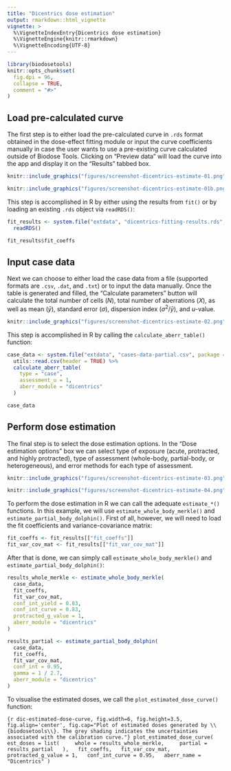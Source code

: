 ```yaml
---
title: "Dicentrics dose estimation"
output: rmarkdown::html_vignette
vignette: >
  %\VignetteIndexEntry{Dicentrics dose estimation}
  %\VignetteEngine{knitr::rmarkdown}
  %\VignetteEncoding{UTF-8}
---
```


```r
library(biodosetools)
knitr::opts_chunk$set(
  fig.dpi = 96,
  collapse = TRUE,
  comment = "#>"
)
```

## Load pre-calculated curve

The first step is to either load the pre-calculated curve in `.rds` format obtained in the dose-effect fitting module or input the curve coefficients manually in case the user wants to use a pre-existing curve calculated outside of Biodose Tools. Clicking on "Preview data" will load the curve into the app and display it on the "Results" tabbed box.

```r
knitr::include_graphics("figures/screenshot-dicentrics-estimate-01.png")
```

```r
knitr::include_graphics("figures/screenshot-dicentrics-estimate-01b.png")
```

This step is accomplished in R by either using the results from `fit()` or by loading an existing `.rds` object via `readRDS()`:

```r
fit_results <- system.file("extdata", "dicentrics-fitting-results.rds", package = "biodosetools") %>%
  readRDS()
```

```r
fit_results$fit_coeffs
```

## Input case data

Next we can choose to either load the case data from a file (supported formats are `.csv`, `.dat`, and `.txt`) or to input the data manually. Once the table is generated and filled, the "Calculate parameters" button will calculate the total number of cells ($N$), total number of aberrations ($X$), as well as mean ($\bar{y}$), standard error ($\sigma$), dispersion index ($\sigma^{2}/\bar{y}$), and $u$-value.

```r
knitr::include_graphics("figures/screenshot-dicentrics-estimate-02.png")
```

This step is accomplished in R by calling the `calculate_aberr_table()` function:

```r
case_data <- system.file("extdata", "cases-data-partial.csv", package = "biodosetools") %>%
  utils::read.csv(header = TRUE) %>%
  calculate_aberr_table(
    type = "case",
    assessment_u = 1,
    aberr_module = "dicentrics"
  )
```

```r
case_data
```

## Perform dose estimation

The final step is to select the dose estimation options. In the "Dose estimation options" box we can select type of exposure (acute, protracted, and highly protracted), type of assessment (whole-body, partial-body, or heterogeneous), and error methods for each type of assessment.

```r
knitr::include_graphics("figures/screenshot-dicentrics-estimate-03.png")
```

```r
knitr::include_graphics("figures/screenshot-dicentrics-estimate-04.png")
```

To perform the dose estimation in R we can call the adequate `estimate_*()` functions. In this example, we will use `estimate_whole_body_merkle()` and `estimate_partial_body_dolphin()`. First of all, however, we will need to load the fit coefficients and variance-covariance matrix:

```r
fit_coeffs <- fit_results[["fit_coeffs"]]
fit_var_cov_mat <- fit_results[["fit_var_cov_mat"]]
```

After that is done, we can simply call `estimate_whole_body_merkle()` and `estimate_partial_body_dolphin()`:

```r
results_whole_merkle <- estimate_whole_body_merkle(
  case_data,
  fit_coeffs,
  fit_var_cov_mat,
  conf_int_yield = 0.83,
  conf_int_curve = 0.83,
  protracted_g_value = 1,
  aberr_module = "dicentrics"
)
```

```r
results_partial <- estimate_partial_body_dolphin(
  case_data,
  fit_coeffs,
  fit_var_cov_mat,
  conf_int = 0.95,
  gamma = 1 / 2.7,
  aberr_module = "dicentrics"
)
```

To visualise the estimated doses, we call the `plot_estimated_dose_curve()` function:

```{r dic-estimated-dose-curve, fig.width=6, fig.height=3.5, fig.align='center', fig.cap="Plot of estimated doses generated by \\{biodosetools\\}. The grey shading indicates the uncertainties associated with the calibration curve."}
plot_estimated_dose_curve(
  est_doses = list(
    whole = results_whole_merkle,
    partial = results_partial
  ),
  fit_coeffs,
  fit_var_cov_mat,
  protracted_g_value = 1,
  conf_int_curve = 0.95,
  aberr_name = "Dicentrics"
)
```
